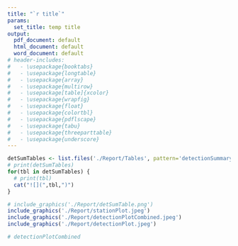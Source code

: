 ```yaml
---
title: "`r title`"
params:
  set_title: temp title
output:
  pdf_document: default
  html_document: default
  word_document: default
# header-includes:
#   - \usepackage{booktabs}
#   - \usepackage{longtable}
#   - \usepackage{array}
#   - \usepackage{multirow}
#   - \usepackage[table]{xcolor}
#   - \usepackage{wrapfig}
#   - \usepackage{float}
#   - \usepackage{colortbl}
#   - \usepackage{pdflscape}
#   - \usepackage{tabu}
#   - \usepackage{threeparttable}
#   - \usepackage{underscore}
---
```



```r
detSumTables <- list.files('./Report/Tables', pattern='detectionSummaryTable', full.names=TRUE)
# print(detSumTables)
for(tbl in detSumTables) {
  # print(tbl)
  cat("![](",tbl,")")
}

# include_graphics('./Report/detSumTable.png')
include_graphics('./Report/stationPlot.jpeg')
include_graphics('./Report/detectionPlotCombined.jpeg')
include_graphics('./Report/detectionPlot.jpeg')

# detectionPlotCombined
```
